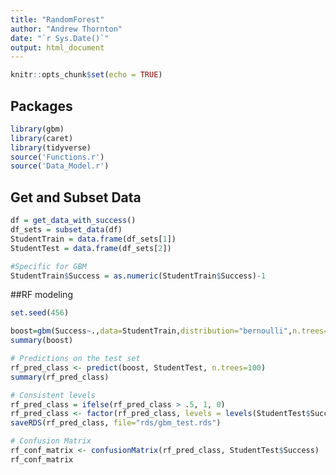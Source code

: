 ```yaml
---
title: "RandomForest"
author: "Andrew Thornton"
date: "`r Sys.Date()`"
output: html_document
---
```


```r
knitr::opts_chunk$set(echo = TRUE)
```

## Packages
```r
library(gbm)
library(caret)
library(tidyverse)
source('Functions.r')
source('Data_Model.r')
```

## Get and Subset Data
```r
df = get_data_with_success()
df_sets = subset_data(df)
StudentTrain = data.frame(df_sets[1])
StudentTest = data.frame(df_sets[2])

#Specific for GBM
StudentTrain$Success = as.numeric(StudentTrain$Success)-1
```

##RF modeling
``` r
set.seed(456)

boost=gbm(Success~.,data=StudentTrain,distribution="bernoulli",n.trees=100)
summary(boost)

# Predictions on the test set
rf_pred_class <- predict(boost, StudentTest, n.trees=100)
summary(rf_pred_class)

# Consistent levels
rf_pred_class = ifelse(rf_pred_class > .5, 1, 0)
rf_pred_class <- factor(rf_pred_class, levels = levels(StudentTest$Success))
saveRDS(rf_pred_class, file="rds/gbm_test.rds")

# Confusion Matrix
rf_conf_matrix <- confusionMatrix(rf_pred_class, StudentTest$Success)
rf_conf_matrix
```
